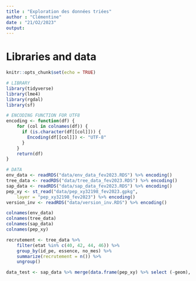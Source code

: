 ```yaml
---
title : "Exploration des données triées"
author : "Clémentine"
date : "21/O2/2023"
output: 
---
```


# Libraries and data

```r
knitr::opts_chunk$set(echo = TRUE)
```

```r
# LIBRARY
library(tidyverse)
library(lme4)
library(rgdal)
library(sf)

# ENCODING FUNCTION FOR UTF8
encoding <- function(df) {
    for (col in colnames(df)) {
      if (is.character(df[[col]])) {
        Encoding(df[[col]]) <- "UTF-8"
      }
    }
    return(df)
}

# DATA
env_data <- readRDS("data/env_data_fev2023.RDS") %>% encoding()
tree_data <- readRDS("data/tree_data_fev2023.RDS") %>% encoding()
sap_data <- readRDS("data/sap_data_fev2023.RDS") %>% encoding()
pep_xy <- st_read("data/pep_xy32198_fev2023.gpkg",
    layer = "pep_xy32198_fev2023") %>% encoding()
version_inv <- readRDS("data/version_inv.RDS") %>% encoding()
```

```r
colnames(env_data)
colnames(tree_data)
colnames(sap_data)
colnames(pep_xy)
```

```r
recrutement <- tree_data %>%
    filter(etat %in% c(40, 42, 44, 46)) %>%
    group_by(id_pe, essence, no_mes) %>%
    summarize(recrutement = n()) %>%
    ungroup()
```

```r
data_test <- sap_data %>% merge(data.frame(pep_xy) %>% select (-geom), all.x = TRUE) %>% na.omit()
```